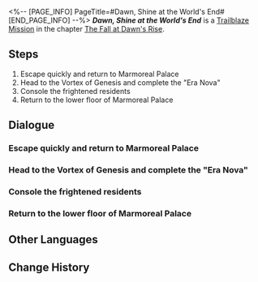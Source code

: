 <%-- [PAGE_INFO]
PageTitle=#Dawn, Shine at the World's End#
[END_PAGE_INFO] --%>
{{Stub|Dialogue.}}
{{Mission Infobox
|id            = 1040411
|title         = 
|image         = <!--Mission Dawn, Shine at the World's End.png-->
|type          = Trailblaze
|event_name    = 
|chapter       = The Fall at Dawn's Rise
|requirements  = {{subst:void|<!--Unknown: {"Type":"Manual"}-->}}
|summary       = <!--official mission summary from Fate's Atlas-->
|characters    = Trailblazer
|startLocation = [[<!--starting world-->]] - [[<!--starting area-->]]
|world         = <!--starting world-->
|area          = <!--starting area-->
|prev          = 
|next          = 
|rewards       = Trailblaze EXP*1,400; Stellar Jade*180; Traveler's Guide*12; Refined Aether*12; Celestial Ambrosia*560; Lightless Dawncloud*1 { text = ''Lightless Dawncloud'' }; Credit*180,000
}}
'''''Dawn, Shine at the World's End''''' is a [[Trailblaze Mission]] in the chapter [[The Fall at Dawn's Rise]].

==Steps==
# Escape quickly and return to Marmoreal Palace
# Head to the Vortex of Genesis and complete the "Era Nova"
# Console the frightened residents
# Return to the lower floor of Marmoreal Palace

<!--
==Gameplay Notes==

--><!--
==Trial Character==

-->
==Dialogue==
{{Stub Dialogue}}
===Escape quickly and return to Marmoreal Palace{{subst:void|<!--104041101-->}}===
{{Mission Description|type=trailblaze|location=<!--to be added-->|Black Tide Creatures, along with the Flame Reaver, are closing in step by step, yet Kephale's Coreflame remains nowhere to be found. We choose to trust Cipher, who was entrusted with the Coreflame, and keep running toward Marmoreal Palace.}}
{{Dialogue Start}}
{{Dialogue End}}

===Head to the Vortex of Genesis and complete the "Era Nova"{{subst:void|<!--104041104-->}}===
{{Mission Description|type=trailblaze|location=<!--to be added-->|update|The Flame Reaver stands before us once more, which can only mean...<br />Go now, (Trailblazer), help Phainon complete the "Era Nova"!}}
{{Dialogue Start}}
{{Dialogue End}}

===Console the frightened residents{{subst:void|<!--104041133-->}}===
{{Mission Description|type=trailblaze|location=<!--to be added-->|update|Shielded by Castorice's power, Mydei buys us time against the Flame Reaver, enabling our escape from Dawncloud to Marmoreal Palace. Though this place too lies in ruins, we're relieved to find Okhema's residents unharmed under Hyacine's protection.<br />The Vortex of Genesis awaits just a short distance away &mdash; we must hasten our steps.}}
{{Dialogue Start}}
{{Dialogue End}}

===Return to the lower floor of Marmoreal Palace{{subst:void|<!--104041134-->}}===
{{Dialogue Start}}
{{Dialogue End}}

==Other Languages==
{{Other Languages
|en   = Dawn, Shine at the World's End
|zhs  = 黎明啊，执耀于全世之终
|zht  = 黎明啊，執耀於全世之終
|ja   = 黎明よ、万象の終焉に輝きを
|ko   = 여명이여, 세계의 끝에서 빛나 주오
|es   = Amanecer, brilla en el fin del mundo
|fr   = Aube, rayonne au bout du monde
|ru   = О рассвет, озари конец мира
|th   = รุ่งอรุณเอ๋ย จงสาดส่องจุดจบของโลก
|vi   = Hỡi bình minh, hãy thắp sáng nơi tận cùng thế giới
|de   = O Morgenröte, du wirst über die Welt herrschen
|id   = Fajar, Bersinar di Akhir Dunia
|pt   = Aurora, Brilhe no Fim do Mundo
}}

==Change History==
{{Change History|3.3}}
